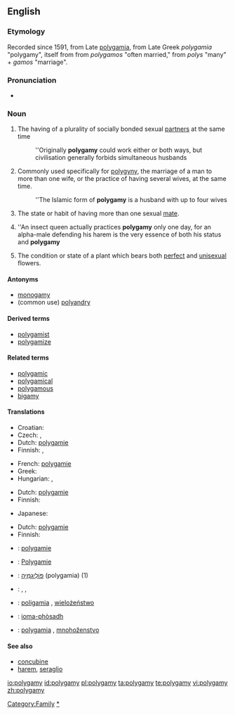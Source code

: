 ==English==

===Etymology===
Recorded since 1591, from Late {{etyl|el}} [[polygamia]], from Late Greek ''polygamia'' "polygamy", itself from from ''polygamos'' "often married," from ''polys'' "many" + ''gamos'' "marriage".

===Pronunciation===
* {{audio|en-us-polygamy.ogg|Audio (US)}}

===Noun===
{{en-noun|polygamies}}

# The having of a plurality of socially bonded sexual [[partner]]s at the same time
#:''Originally '''polygamy''' could work either or both ways, but civilisation generally forbids simultaneous husbands
# Commonly used specifically for [[polygyny]], the marriage of a man to more than one wife, or the practice of having several wives, at the same time.
#:''The Islamic form of '''polygamy''' is a husband with up to four wives
# {{zoology}} The state or habit of having more than one sexual [[mate]].
#''An insect queen actually practices '''polygamy''' only one day, for an alpha-male defending his harem is the very essence of both his status and '''polygamy'''
# {{botany}} The condition or state of a plant which bears both [[perfect]] and [[unisexual]] flowers.

====Antonyms====
* [[monogamy]]
* (common use) [[polyandry]]

====Derived terms====
* [[polygamist]]
* [[polygamize]]

====Related terms====
* [[polygamic]]
* [[polygamical]]
* [[polygamous]]
* [[bigamy]]

====Translations====
{{trans-top|the having of a plurality of socially bonded sexual partners at the same time}}
* Croatian: {{t-|hr|poligamija|f|alt=poligàmija}}
* Czech: {{t-|cs|polygamie|f}}, {{t-|cs|mnohoženství|f}}
* Dutch: [[polygamie]] {{f}}
* Finnish: {{t+|fi|moniavioisuus}}, {{t-|fi|polygamia}}
{{trans-mid}}
* French: [[polygamie]] {{f}}
* Greek: {{t|el|πολυγαμία|f|tr=poligamía|sc=Grek}}
* Hungarian: {{t|hu|poligámia}}, {{t|hu|többnejűség}}
{{trans-bottom}}

{{trans-see|polygyny}}

{{trans-top|zoology: the state or habit of having more than one mate}}
* Dutch: [[polygamie]] {{f}}
* Finnish: {{t-|fi|polygamia}}
{{trans-mid}}
* Japanese: {{t|ja|多婚性|tr=takonsei|sc=Jpan}}
{{trans-bottom}}

{{trans-top|botany: the condition or state of a plant which bears both perfect and unisexual flowers}}
* Dutch: [[polygamie]] {{f}}
* Finnish: {{t-|fi|polygamia}}
{{trans-mid}}
{{trans-bottom}}

{{checktrans-top}}
* {{ttbc|French}}: [[polygamie]] {{f}}
* {{ttbc|German}}: [[Polygamie]] {{f}}
* {{ttbc|Hebrew}}: [[פוליגמיה|פּוֹלִיגַמְיָה]] (polygamia) {{f}} (1)
{{checktrans-mid}}
* {{ttbc|Norwegian}}: {{t-|no|flergifte|n}}, {{t-|no|flerkoneri|n}}, {{t-|no|polygami|n}}
* {{ttbc|Polish}}: [[poligamia]] {{f}}, [[wielożeństwo]] {{m}}
* {{ttbc|Scottish Gaelic}}: [[ioma-phòsadh]] {{m}}
* {{ttbc|Slovak}}: [[polygamia]] {{f}}, [[mnohoženstvo]] {{f}}
{{checktrans-bottom}}

====See also====
* [[concubine]]
* [[harem]], [[seraglio]]

[[Category:Family]]
[[Category:Marriage|*]]

[[io:polygamy]]
[[id:polygamy]]
[[pl:polygamy]]
[[ta:polygamy]]
[[te:polygamy]]
[[vi:polygamy]]
[[zh:polygamy]]